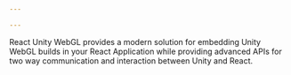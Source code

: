 ```yaml
---

---
```



<ProcessHeader title={title} publishDate={publishDate} kind={kind}/>


<Viewer id={slug} />


React Unity WebGL provides a modern solution for embedding Unity WebGL builds in your React Application while providing advanced APIs for two way communication and interaction between Unity and React.
